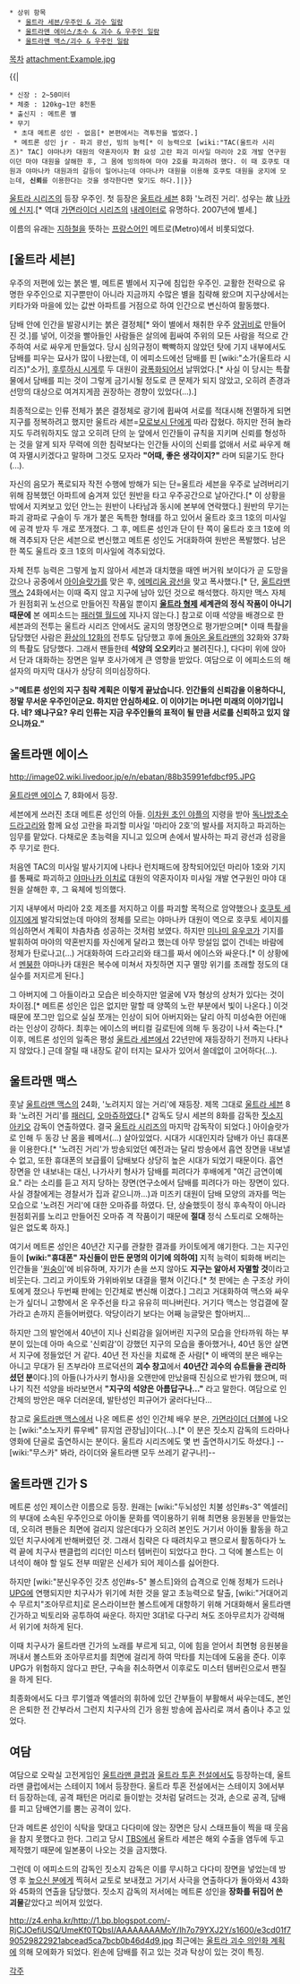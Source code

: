  * 상위 항목
   * [[울트라 세븐/우주인 & 괴수 일람]]
   * [[울트라맨 에이스/초수 & 괴수 & 우주인 일람]]
   * [[울트라맨 맥스/괴수 & 우주인 일람]]

[[목차]]
attachment:Example.jpg

{{|
 * 신장 : 2~50미터 
 * 체중 : 120kg~1만 8천톤
 * 출신지 : 메트론 별
 * 무기 
  * 초대 메트론 성인 - 없음[* 본편에서는 격투전을 벌였다.]
  * 메트론 성인 jr - 파괴 광선, 빙의 능력[* 이 능력으로 [wiki:"TAC(울트라 시리즈)" TAC] 야마나카 대원의 약혼자이자 對 요성 고란 파괴 미사일 마리아 2호 개발 연구원이던 마야 대원을 살해한 후, 그 몸에 빙의하여 마야 2호를 파괴하려 했다. 이 때 호쿠토 대원과 야마나카 대원과의 갈등이 일어나는데 야마나카 대원을 이용해 호쿠토 대원을 궁지에 모는데, '''신뢰'''를 이용한다는 것을 생각한다면 맞기도 하다.]|}}

[[울트라 시리즈]]의 등장 우주인. 첫 등장은 [[울트라 세븐]] 8화 '노려진 거리'. 성우는 故 [[나카에 신지]].[* 역대 [[가면라이더 시리즈]]의 [[내레이터]]로 유명하다. 2007년에 별세.]

이름의 유래는 [[지하철]]을 뜻하는 [[프랑스어]]인 메트로(Metro)에서 비롯되었다. 

== [울트라 세븐] ==
우주의 저편에 있는 붉은 별, 메트론 별에서 지구에 침입한 우주인. 교활한 전략으로 유명한 우주인으로 지구뿐만이 아니라 지금까지 수많은 별을 침략해 왔으며 지구상에서는 키타가와 마을에 있는 값싼 아파트를 거점으로 하여 인간으로 변신하여 활동했다. 

담배 안에 인간을 발광시키는 붉은 결정체[* 와이 별에서 채취한 우주 [[양귀비]]로 만들어진 것.]를 넣어, 이것을 빨아들인 사람들은 살의에 휩싸여 주위의 모든 사람을 적으로 간주하여 서로 싸우게 만들었다. 당시 심의규정이 빡빡하지 않았던 탓에 기지 내부에서도 담배를 피우는 묘사가 많이 나왔는데, 이 에피소드에선 담배를 핀 [wiki:"소가(울트라 시리즈)"소가], [[후루하시 시게루]] 두 대원이 [[광폭화]]되어서 날뛰었다.[* 사실 이 당시는 특촬물에서 담배를 피는 것이 그렇게 금기시될 정도로 큰 문제가 되지 않았고, 오히려 존경과 선망의 대상으로 여겨지게끔 권장하는 경향이 있었다(...).]

최종적으로는 인류 전체가 붉은 결정체로 광기에 휩싸여 서로를 적대시해 전멸하게 되면 지구를 정복하려고 했지만 울트라 세븐=[[모로보시 단]]에게 따라 잡혔다. 하지만 전혀 놀라지도 두려워하지도 않고 오히려 단의 눈 앞에서 인간들이 규칙을 지키며 신뢰를 형성하는 것을 알게 되자 무력에 의한 침략보다는 인간들 사이의 신뢰를 없애서 서로 싸우게 해여 자멸시키겠다고 말하며 그것도 모자라 '''"어때, 좋은 생각이지?"''' 라며 되묻기도 한다(...).

자신의 음모가 폭로되자 작전 수행에 방해가 되는 단=울트라 세븐을 우주로 날려버리기 위해 잠복했던 아파트에 숨겨져 있던 원반을 타고 우주공간으로 날아간다.[* 이 상황을 밖에서 지켜보고 있던 안느는 원반이 나타남과 동시에 본부에 연락했다.] 원반의 무기는 파괴 광파로 구슬이 두 개가 붙은 독특한 형태를 하고 있어서 울트라 호크 1호의 미사일에 공격 받자 두 개로 쪼개졌다.  그 후, 메트론 성인과 단이 탄 쪽이 울트라 호크 1호에 의해 격추되자 단은 세븐으로 변신했고 메트론 성인도 거대화하여 원반은 폭발했다. 남은 한 쪽도 울트라 호크 1호의 미사일에 격추되었다.

자체 전투 능력은 그렇게 높지 않아서 세븐과 대치했을 때엔 버거워 보이다가 곧 도망을 갔으나 공중에서 [[아이슬랏가]]를 맞은 후, [[에메리움 광선]]을 맞고 폭사했다.[* 단, [[울트라맨 맥스]] 24화에서는 이때 죽지 않고 지구에 남아 있던 것으로 해석했다. 하지만 맥스 자체가 원점회귀 노선으로 만들어진 작품일 뿐이지 '''[[울트라 형제]] 세계관의 정식 작품이 아니기 때문에''' 본 에피소드는 [[패러렐 월드]]에 지나지 않는다.] 참고로 이때 석양을 배경으로 한 세븐과의 전투는 울트라 시리즈 안에서도 굴지의 명장면으로 평가받으며[* 이때 특촬을 담당했던 사람은 [[환상의 12화]]의 전투도 담당했고 후에 [[돌아온 울트라맨]]의 32화와 37화의 특촬도 담당했다. 그래서 팬들한테 '''석양의 오오키'''라고 불려진다.], 다다미 위에 앉아서 단과 대화하는 장면은 일부 호사가에게 큰 영향을 받았다. 여담으로 이 에피소드의 해설자의 마지막 대사가 상당히 의미심장하다.

>'''"메트론 성인의 지구 침략 계획은 이렇게 끝났습니다. 인간들의 신뢰감을 이용하다니, 정말 무서운 우주인이군요. 하지만 안심하세요. 이 이야기는 머나먼 미래의 이야기입니다. 네? 왜냐구요? 우리 인류는 지금 우주인들의 표적이 될 만큼 서로를 신뢰하고 있지 않으니까요."'''



== 울트라맨 에이스 ==
http://image02.wiki.livedoor.jp/e/n/ebatan/88b35991efdbcf95.JPG

[[울트라맨 에이스]] 7, 8화에서 등장.

세븐에게 쓰러진 초대 메트론 성인의 아들. [[이차원 초인 야플]]의 지령을 받아 [[독나방초수 드라고리]]와 함께 요성 고란을 파괴할 미사일 '마리아 2호'의 발사를 저지하고 파괴하는 임무를 맡았다. 다채로운 초능력을 지니고 있으며 손에서 발사하는 파괴 광선과 섬광을 주 무기로 한다. 

처음엔 TAC의 미사일 발사기지에 나타나 런치패드에 장착되어있던 마리아 1호와 기지를 통째로 파괴하고 [[야마나카 이치로]] 대원의 약혼자이자 미사일 개발 연구원인 마야 대원을 살해한 후, 그 육체에 빙의했다. 

기지 내부에서 마리아 2호 제조를 저지하고 이를 파괴할 목적으로 암약했으나 [[호쿠토 세이지]]에게 발각되었는데 마야의 정체를 모르는 야마나카 대원이 역으로 호쿠토 세이지를 의심하면서 계획이 차츰차츰 성공하는 것처럼 보였다. 하지만 [[미나미 유우코]]가 기지를 발휘하여 마야의 약혼반지를 자신에게 달라고 했는데 아무 망설임 없이 건네는 바람에 정체가 탄로나고(...) 거대화하여 드라고리와 태그를 짜서 에이스와 싸운다.[* 이 상황에서 [[멘붕]]한 야마나카 대원은 복수에 미쳐서 자칫하면 지구 멸망 위기를 초래할 정도의 대실수를 저지르게 된다.]

그 아버지에 그 아들이라고 모습은 비슷하지만 얼굴에 V자 형상의 상처가 있다는 것이 차이점.[* 메트론 성인은 입은 없지만 말할 때 양쪽의 노란 부분에서 빛이 나온다.] 이것 때문에 쪼그만 입으로 실실 쪼개는 인상이 되어 아버지와는 달리 아직 미성숙한 어린애라는 인상이 강하다. 최후는 에이스의 버티컬 길로틴에 의해 두 동강이 나서 죽는다.[* 이후, 메트론 성인의 일족은 평성 [[울트라 세븐]]에서 22년만에 재등장하기 전까지 나타나지 않았다.] 근데 잘릴 때 내장도 같이 터지는 묘사가 있어서 쓸데없이 고어하다(...).

== 울트라맨 맥스 ==
훗날 [[울트라맨 맥스]]의 24화, '노려지지 않는 거리'에 재등장. 제목 그대로 [[울트라 세븐]] 8화 '노려진 거리'를 [[패러디]], [[오마쥬]]하였다.[* 감독도 당시 세븐의 8화를 감독한 [[짓소지 아키오]] 감독이 연출하였다. 결국 [[울트라 시리즈]]의 마지막 감독작이 되었다.] 아이슬랏가로 인해 두 동강 난 몸을 꿰메서(...) 살아있었다. 시대가 시대인지라 담배가 아닌 휴대폰을 이용한다.[* '노려진 거리'가 방송되었던 예전과는 달리 방송에서 흡연 장면을 내보낼 수 없고, 또한 휴대폰의 보급률이 담배보다 상당히 높은 시대가 되었기 때문이다. 흡연 장면을 안 내보내는 대신, 나가사키 형사가 담배를 피려다가 후배에게 "여긴 금연이예요." 라는 소리를 듣고 저지 당하는 장면(연구소에서 담배를 피려다가 마는 장면이 있다. 사실 경찰에게는 경찰서가 집과 같으니까...)과 미즈키 대원이 담배 모양의 과자를 먹는 모습으로 '노려진 거리'에 대한 오마쥬를 하였다. 단, 상술했듯이 정식 후속작이 아니라 원점회귀를 노리고 만들어진 오마쥬 격 작품이기 때문에 '''절대''' 정식 스토리로 오해하는 일은 없도록 하자.]

여기서 메트론 성인은 40년간 지구를 관찰한 결과를 카이토에게 얘기한다. 그는 지구인들이 '''[wiki:"휴대폰" 자신들이 만든 문명의 이기에 의하여]''' 지적 능력이 퇴화해 버리는 인간들을 '[[원숭이]]'에 비유하며, 자기가 손을 쓰지 않아도 '''지구는 알아서 자멸할 것'''이라고 비웃는다. 그리고 카이토와 가위바위보 대결을 펼쳐 이긴다.[* 첫 판에는 손 구조상 카이토에게 졌으나 두번째 판에는 인간체로 변신해 이겼다.] 그리고 거대화하여 맥스와 싸우는가 싶더니 고향에서 온 우주선을 타고 유유히 떠나버린다. 거기다 맥스는 엉겁결에 잘 가라고 손까지 흔들어버렸다. 악당이라기 보다는 어째 능글맞은 할아버지...

하지만 그의 발언에서 40년이 지나 신뢰감을 잃어버린 지구의 모습을 안타까워 하는 부분이 있는데 아마 속으로 '신뢰감'이 강했던 지구의 모습을 좋아했거나, 40년 동안 살면서 지구에 정들었던 거 같다. 40년 전 자신을 치료해 준 사람[* 이 배역의 분은 배우는 아니고 무대가 된 츠부라야 프로덕션의 '''괴수 창고'''에서 '''40년간 괴수의 슈트들을 관리하셨던 분'''이다.]의 아들(나가사키 형사)을 오랜만에 만났을때 진심으로 반가워 했으며, 떠나기 직전 석양을 바라보면서 '''"지구의 석양은 아름답구나..."''' 라고 말한다. 여담으로 인간체의 방안은 매우 더러운데, 발탄성인 피규어가 굴러다닌다...

참고로 [[울트라맨 맥스]]에서 나온 메트론 성인 인간체 배우 분은, [[가면라이더 더블]]에 나오는 [wiki:"소노자키 류우베" 뮤지엄 관장님]이다(...).[* 이 분은 짓소지 감독의 드라마나 영화에 단골로 출연하시는 분이다. 울트라 시리즈에도 몇 번 출연하시기도 하셨다.] --[wiki:"무스카" 봐라, 라이더와 울트라맨 모두 쓰레기 같구나!]--

== 울트라맨 긴가 S ==
메트론 성인 제이스란 이름으로 등장. 원래는 [wiki:"두뇌성인 치불 성인#s-3" 엑셀러]의 부대에 소속된 우주인으로 아이돌 문화를 역이용하기 위해 최면용 응원봉을 만들었는데, 오히려 팬들은 최면에 걸리지 않은데다가 오히려 본인도 거기서 아이돌 활동을 하고 있던 치구사에게 반해버렸던 것. 그래서 침략은 다 때려치우고 팬으로서 활동하다가 노력 끝에 치구사 팬클럽의 리더인 미스터 템버린이 되었다고 한다. 그 덕에 볼스트는 이 녀석이 해야 할 일도 전부 떠맡은 신세가 되어 제이스를 싫어한다.

하지만 [wiki:"분신우주인 갓츠 성인#s-5" 볼스트]와의 습격으로 인해 정체가 드러나 [[UPG]]에 연행되지만 치구사가 위기에 처한 것을 알고 초능력으로 탈출, [wiki:"거대어괴수 무르치"조아무르치]로 몬스라이브한 볼스트에게 대항하기 위해 거대화해서 울트라맨 긴가하고 빅토리와 공투하여 싸운다. 하지만 3대1로 다구리 쳐도 조아무르치가 강력해서 위기에 처하게 된다.

이때 치구사가 울트라맨 긴가의 노래를 부르게 되고, 이에 힘을 얻어서 최면형 응원봉을 꺼내서 볼스트와 조아무르치를 최면에 걸리게 하여 막타를 치는데에 도움을 준다. 이후 UPG가 위험하지 않다고 판단, 구속을 취소하면서 이후로도 미스터 템버린으로서 팬질을 하게 된다.

최종화에서도 다크 루기엘과 엑셀러의 휘하에 있던 간부들이 부활해서 싸우는데도, 본인은 은퇴한 전 간부라서 그런지 치구사의 긴가 응원 방송에 꼽사리로 껴서 춤이나 추고 있었다.

== 여담 ==

여담으로 오락실 고전게임인 [[울트라맨 클럽]]과 [[울트라 투혼 전설]]에서도 등장하는데, 울트라맨 클럽에서는 스테이지 1에서 등장한다. 울트라 투혼 전설에서는 스테이지 3에서부터 등장하는데, 공격 패턴은 머리로 들이받는 것처럼 달려드는 것과, 손으로 공격, 담배를 피고 담배연기를 뿜는 공격이 있다.

단과 메트론 성인이 식탁을 맞대고 다다미에 앉는 장면은 당시 스태프들이 찍을 때 웃음을 참지 못했다고 한다. 그리고 당시 [[TBS]]에서 울트라 세븐은 해외 수출을 염두에 두고 제작했기 때문에 일본풍이 나오는 것을 금지했다. 

그런데 이 에피소드의 감독인 짓소지 감독은 이를 무시하고 다다미 장면을 넣었는데 방영 후 [[높으신 분]]에게 찍혀서 교토로 보내졌고 거기서 사극을 연출하다가 돌아와서 43화와 45화의 연출을 담당했다. 짓소지 감독의 저서에는 메트론 성인을 '''장화를 뒤집어 쓴 괴물'''같았다고 씌어져 있었다.

http://z4.enha.kr/http://1.bp.blogspot.com/-RjCJOefiUSQ/UmeKf0TQbsI/AAAAAAAAMoY/Ih7o79YXJ2Y/s1600/e3cd01f790529822921abcead5ca7bcb0b46d4d9.jpg
최근에는 [[울트라 괴수 의인화 계획]]에 의해 모에화가 되었다. 왼손에 담배를 쥐고 있는 것과 탁상이 있는 것이 특징.

[[각주]]
